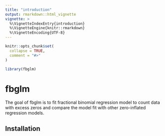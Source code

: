 ```yaml
---
title: "introduction"
output: rmarkdown::html_vignette
vignette: >
  %\VignetteIndexEntry{introduction}
  %\VignetteEngine{knitr::rmarkdown}
  %\VignetteEncoding{UTF-8}
---
```


```r
knitr::opts_chunk$set(
  collapse = TRUE,
  comment = "#>"
)
```

```r
library(fbglm)
```
# fbglm

<!-- badges: start -->
<!-- badges: end -->

The goal of fbglm is to fit fractional binomial regression model to count data with excess zeros and compare the model fit with other zero-inflated regression models. 

## Installation
